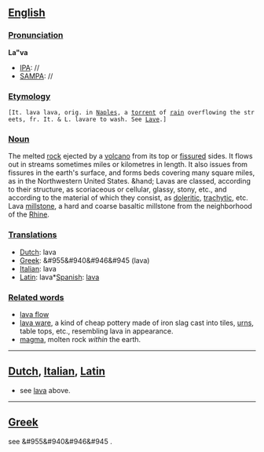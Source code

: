 ==[[English]]==
===[[Pronunciation]]===
'''La"va'''
*[[IPA]]: //
*[[SAMPA]]: //

===[[Etymology]]===
 [It. lava lava, orig. in [[Naples]], a [[torrent]] of [[rain]] overflowing the streets, fr. It. & L. lavare to wash. See [[Lave]].]
===[[Noun]]===
The melted [[rock]] ejected by a [[volcano]] from its top or [[fissure]]d sides. It flows out in streams sometimes miles or kilometres in length. It also issues from fissures in the earth's surface, and forms beds covering many square miles, as in the Northwestern United States. &hand; Lavas are classed, according to their structure, as scoriaceous or cellular, glassy, stony, etc., and according to the material of which they consist, as [[doleritic]], [[trachytic]], etc. Lava [[millstone]], a hard and coarse basaltic millstone from the neighborhood of the [[Rhine]].
===[[Translations]]=== 
*[[Dutch]]: lava
*[[Greek]]: &#955&#940&#946&#945 (lava)
*[[Italian]]: lava
*[[Latin]]: lava*[[Spanish]]: [[lava]]
===[[Related words]]===
*[[lava flow]]
*[[lava ware]], a kind of cheap pottery made of iron slag cast into tiles, [[urns]], table tops, etc., resembling lava in appearance.
*[[magma]], molten rock ''within'' the earth.
----
==[[Dutch]], [[Italian]], [[Latin]]==
* see [[lava]] above.
----
==[[Greek]]==
see &#955&#940&#946&#945 [[]].